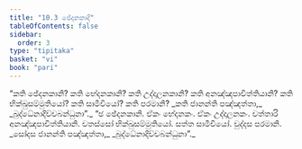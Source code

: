 ```yaml
---
title: "10.3 ඡේදනකාදි"
tableOfContents: false
sidebar:
  order: 3
type: "tipitaka"
basket: "vi"
book: "pari"
---
```



<DynamicBreadcrumb />

<Division number="337" book="pari">

<Paragraph number="1648" book="pari">
“කති ඡේදනකානි? කති භේදනකානි? කති උද්දාලනකානි? කති අනඤ්ඤපාචිත්තියානි? කති භික්ඛුසම්මුතියෝ? කති සාමීචියෝ? කති පරමානි?
</Paragraph>

<Paragraph number="1649" type="verses" book="pari">
_කති ජානන්ති පඤ්ඤත්තා,_  
_බුද්ධේනාදිච්චබන්ධුනා”._  

</Paragraph>

<Paragraph number="1650" book="pari">
“ඡ ඡේදනකානි. ඒකං භේදනකං. ඒකං උද්දාලනකං. චත්තාරි අනඤ්ඤපාචිත්තියානි. චතස්සෝ භික්ඛුසම්මුතියෝ. සත්ත සාමීචියෝ. චුද්දස පරමානි.
</Paragraph>

<Paragraph number="1651" type="verses" book="pari">
_සෝදස ජානන්ති පඤ්ඤත්තා,_  
_බුද්ධේනාදිච්චබන්ධුනා”._
</Paragraph>
</Division>